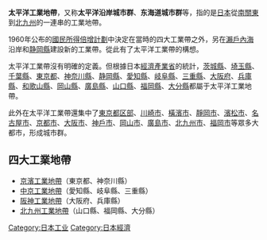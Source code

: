 {{Unreferenced|time=2015-12-30T02:12:31+00:00}}
{{japanese|image=Pacific ocean belt map.png|width=300px|japanese=太平洋ベルト|kana=たいへいよう ベルト|romaji=Taiheiyō Beruto}}

'''太平洋工業地帶'''，又称'''太平洋沿岸城市群'''、'''东海道城市群'''等，指的是[[日本|日本]]從[[南關東|南關東]]到[[北部九州|北九州]]的一連串的工業地帶。

1960年公布的[[國民所得倍增計劃|國民所得倍增計劃]]中決定在當時的四大工業帶之外，另在[[瀨戶內海|瀨戶內海]]沿岸和[[静岡縣|静岡縣]]建設新的工業帶。從此有了太平洋工業帶的構想。

太平洋工業帶沒有明確的定義。但根據日本[[經濟產業省|經濟產業省]]的統計，[[茨城縣|茨城縣]]、[[埼玉縣|埼玉縣]]、[[千葉縣|千葉縣]]、[[東京都|東京都]]、[[神奈川縣|神奈川縣]]、[[静岡縣|静岡縣]]、[[愛知縣|愛知縣]]、[[岐阜縣|岐阜縣]]、[[三重縣|三重縣]]、[[大阪府|大阪府]]、[[兵庫縣|兵庫縣]]、[[和歌山縣|和歌山縣]]、[[岡山縣|岡山縣]]、[[廣島縣|廣島縣]]、[[山口縣|山口縣]]、[[福岡縣|福岡縣]]、[[大分縣|大分縣]]都屬于太平洋工業地帶。

此外在太平洋工業帶還集中了[[東京都|東京都]][[東京都区部|区部]]、[[川崎市|川崎市]]、[[橫濱市|橫濱市]]、[[靜岡市|靜岡市]]、[[濱松市|濱松市]]、[[名古屋市|名古屋市]]、[[京都市|京都市]]、[[大阪市|大阪市]]、[[神戶市|神戶市]]、[[岡山市|岡山市]]、[[廣島市|廣島市]]、[[北九州市|北九州市]]、[[福岡市|福岡市]]等眾多大都市，形成城市群。

== 四大工業地帶 ==
* [[京濱工業地帶|京濱工業地帶]]（東京都、神奈川縣）
* [[中京工業地帶|中京工業地帶]]（愛知縣、岐阜縣、三重縣）
* [[阪神工業地帶|阪神工業地帶]]（大阪府、兵庫縣）
* [[北九州工業地帶|北九州工業地帶]]（山口縣、福岡縣、大分縣）
[[Category:日本工业|Category:日本工业]]
[[Category:日本經濟|Category:日本經濟]]